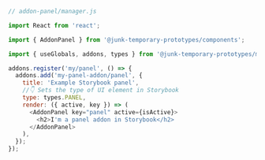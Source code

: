 ```js
// addon-panel/manager.js

import React from 'react';

import { AddonPanel } from '@junk-temporary-prototypes/components';

import { useGlobals, addons, types } from '@junk-temporary-prototypes/manager-api';

addons.register('my/panel', () => {
  addons.add('my-panel-addon/panel', {
    title: 'Example Storybook panel',
    //👇 Sets the type of UI element in Storybook
    type: types.PANEL,
    render: ({ active, key }) => (
      <AddonPanel key="panel" active={isActive}>
        <h2>I'm a panel addon in Storybook</h2>
      </AddonPanel>
    ),
  });
});
```
